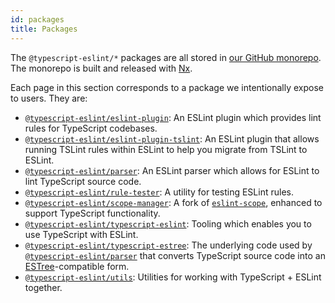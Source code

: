 ```yaml
---
id: packages
title: Packages
---
```


The `@typescript-eslint/*` packages are all stored in [our GitHub monorepo](https://github.com/typescript-eslint/typescript-eslint).
The monorepo is built and released with [Nx](https://nx.dev).

Each page in this section corresponds to a package we intentionally expose to users.
They are:

- [`@typescript-eslint/eslint-plugin`](./packages/ESLint_Plugin.mdx): An ESLint plugin which provides lint rules for TypeScript codebases.
- [`@typescript-eslint/eslint-plugin-tslint`](./packages/ESLint_Plugin_TSLint.mdx): An ESLint plugin that allows running TSLint rules within ESLint to help you migrate from TSLint to ESLint.
- [`@typescript-eslint/parser`](./packages/Parser.mdx): An ESLint parser which allows for ESLint to lint TypeScript source code.
- [`@typescript-eslint/rule-tester`](./packages/Rule_Tester.mdx): A utility for testing ESLint rules.
- [`@typescript-eslint/scope-manager`](./packages/Scope_Manager.mdx): A fork of [`eslint-scope`](https://github.com/eslint/eslint-scope), enhanced to support TypeScript functionality.
- [`@typescript-eslint/typescript-eslint`](./packages/TypeScript_ESLint.mdx): Tooling which enables you to use TypeScript with ESLint.
- [`@typescript-eslint/typescript-estree`](./packages/TypeScript_ESTree.mdx): The underlying code used by [`@typescript-eslint/parser`](./packages/Parser.mdx) that converts TypeScript source code into an [ESTree](https://github.com/estree/estree)-compatible form.
- [`@typescript-eslint/utils`](./packages/Utils.mdx): Utilities for working with TypeScript + ESLint together.
